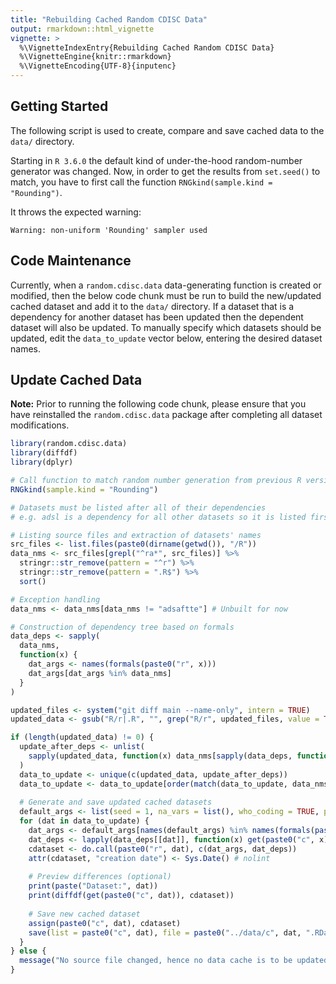 ```yaml
---
title: "Rebuilding Cached Random CDISC Data"
output: rmarkdown::html_vignette
vignette: >
  %\VignetteIndexEntry{Rebuilding Cached Random CDISC Data}
  %\VignetteEngine{knitr::rmarkdown}
  %\VignetteEncoding{UTF-8}{inputenc}
---
```


## Getting Started

The following script is used to create, compare and save cached data to the `data/` directory.

Starting in `R 3.6.0` the default kind of under-the-hood random-number generator was changed.
Now, in order to get the results from `set.seed()` to match, you have to first call the
function `RNGkind(sample.kind = "Rounding")`.

It throws the expected warning:

```
Warning: non-uniform 'Rounding' sampler used
```

## Code Maintenance

Currently, when a `random.cdisc.data` data-generating function is created or modified, then the below code chunk must
be run to build the new/updated cached dataset and add it to the `data/` directory. If a dataset that is a dependency
for another dataset has been updated then the dependent dataset will also be updated. To manually specify which 
datasets should be updated, edit the `data_to_update` vector below, entering the desired dataset names.

## Update Cached Data

**Note:** Prior to running the following code chunk, please ensure that you have reinstalled the `random.cdisc.data` 
package after completing all dataset modifications.
```r
library(random.cdisc.data)
library(diffdf)
library(dplyr)

# Call function to match random number generation from previous R versions
RNGkind(sample.kind = "Rounding")

# Datasets must be listed after all of their dependencies
# e.g. adsl is a dependency for all other datasets so it is listed first.

# Listing source files and extraction of datasets' names
src_files <- list.files(paste0(dirname(getwd()), "/R"))
data_nms <- src_files[grepl("^ra*", src_files)] %>% 
  stringr::str_remove(pattern = "^r") %>% 
  stringr::str_remove(pattern = ".R$") %>% 
  sort() 

# Exception handling
data_nms <- data_nms[data_nms != "adsaftte"] # Unbuilt for now

# Construction of dependency tree based on formals
data_deps <- sapply(
  data_nms,
  function(x) {
    dat_args <- names(formals(paste0("r", x)))
    dat_args[dat_args %in% data_nms]
  }
)

updated_files <- system("git diff main --name-only", intern = TRUE)
updated_data <- gsub("R/r|.R", "", grep("R/r", updated_files, value = TRUE))

if (length(updated_data) != 0) {
  update_after_deps <- unlist(
    sapply(updated_data, function(x) data_nms[sapply(data_deps, function(deps) x %in% deps)])
  )
  data_to_update <- unique(c(updated_data, update_after_deps))
  data_to_update <- data_to_update[order(match(data_to_update, data_nms))] # order dependencies first
  
  # Generate and save updated cached datasets
  default_args <- list(seed = 1, na_vars = list(), who_coding = TRUE, percent = 80, number = 2)
  for (dat in data_to_update) {
    dat_args <- default_args[names(default_args) %in% names(formals(paste0("r", dat)))]
    dat_deps <- lapply(data_deps[[dat]], function(x) get(paste0("c", x)))
    cdataset <- do.call(paste0("r", dat), c(dat_args, dat_deps))
    attr(cdataset, "creation date") <- Sys.Date() # nolint
  
    # Preview differences (optional)
    print(paste("Dataset:", dat))
    print(diffdf(get(paste0("c", dat)), cdataset))
  
    # Save new cached dataset
    assign(paste0("c", dat), cdataset)
    save(list = paste0("c", dat), file = paste0("../data/c", dat, ".RData"), compress = "xz")
  }
} else {
  message("No source file changed, hence no data cache is to be updated at the moment.")
}
```
